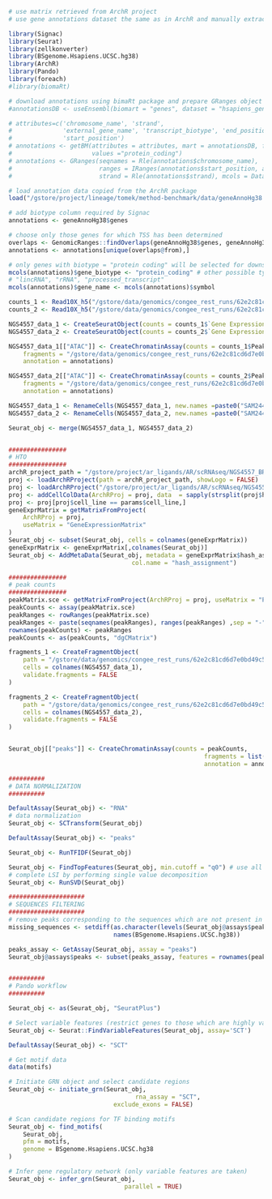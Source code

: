 ```r
# use matrix retrieved from ArchR project
# use gene annotations dataset the same as in ArchR and manually extract protein coding genes

library(Signac)
library(Seurat)
library(zellkonverter)
library(BSgenome.Hsapiens.UCSC.hg38)
library(ArchR)
library(Pando)
library(foreach)
#library(biomaRt)

# download annotations using bimaRt package and prepare GRanges object
#annotationsDB <- useEnsembl(biomart = "genes", dataset = "hsapiens_gene_ensembl")

# attributes=c('chromosome_name', 'strand',
#              'external_gene_name', 'transcript_biotype', 'end_position',
#              'start_position')
# annotations <- getBM(attributes = attributes, mart = annotationsDB, filters = "transcript_biotype",
#                      values ="protein_coding")
# annotations <- GRanges(seqnames = Rle(annotations$chromosome_name),
#                        ranges = IRanges(annotations$start_position, annotations$end_position),
#                        strand = Rle(annotations$strand), mcols = DataFrame(gene_name = annotations$external_gene_name))

# load annotation data copied from the ArchR package
load("/gstore/project/lineage/tomek/method-benchmark/data/geneAnnoHg38.rda")

# add biotype column required by Signac
annotations <- geneAnnoHg38$genes

# choose only those genes for which TSS has been determined
overlaps <- GenomicRanges::findOverlaps(geneAnnoHg38$genes, geneAnnoHg38$TSS)
annotations <- annotations[unique(overlaps@from),]

# only genes with biotype = "protein coding" will be selected for downstream analyses
mcols(annotations)$gene_biotype <- "protein_coding" # other possible types are
# "lincRNA", "rRNA", "processed_transcript"
mcols(annotations)$gene_name <- mcols(annotations)$symbol

counts_1 <- Read10X_h5("/gstore/data/genomics/congee_rest_runs/62e2c81cd6d7e0bd49c579dd/SAM24418231/croo_output/filtered_feature_bc_matrix.h5")
counts_2 <- Read10X_h5("/gstore/data/genomics/congee_rest_runs/62e2c81cd6d7e0bd49c579dd/SAM24418230/croo_output/filtered_feature_bc_matrix.h5")

NGS4557_data_1 <- CreateSeuratObject(counts = counts_1$`Gene Expression`, assay ="RNA")
NGS4557_data_2 <- CreateSeuratObject(counts = counts_2$`Gene Expression`, assay ="RNA")

NGS4557_data_1[["ATAC"]] <- CreateChromatinAssay(counts = counts_1$Peaks, sep = c(":", "-"),
    fragments = "/gstore/data/genomics/congee_rest_runs/62e2c81cd6d7e0bd49c579dd/SAM24418231/croo_output/atac_fragments.tsv.gz",
    annotation = annotations)

NGS4557_data_2[["ATAC"]] <- CreateChromatinAssay(counts = counts_2$Peaks, sep = c(":", "-"),
    fragments = "/gstore/data/genomics/congee_rest_runs/62e2c81cd6d7e0bd49c579dd/SAM24418230/croo_output/atac_fragments.tsv.gz",
    annotation = annotations)

NGS4557_data_1 <- RenameCells(NGS4557_data_1, new.names =paste0("SAM24418231#",colnames(NGS4557_data_1)))
NGS4557_data_2 <- RenameCells(NGS4557_data_2, new.names =paste0("SAM24418230#",colnames(NGS4557_data_2)))

Seurat_obj <- merge(NGS4557_data_1, NGS4557_data_2)


################
# HTO
################
archR_project_path = "/gstore/project/ar_ligands/AR/scRNAseq/NGS4557_BRG1i/OUTPUT/gp.sa.archr/"
proj <- loadArchRProject(path = archR_project_path, showLogo = FALSE)
proj <- loadArchRProject("/gstore/project/ar_ligands/AR/scRNAseq/NGS4557_BRG1i/OUTPUT/gp.sa.archr")
proj <- addCellColData(ArchRProj = proj, data  = sapply(strsplit(proj$hash_assignment, split = "_"), "[",2), name = "cell_line", cells = proj$cellNames)
proj <- proj[proj$cell_line == params$cell_line,]
geneExprMatrix = getMatrixFromProject(
    ArchRProj = proj,
    useMatrix = "GeneExpressionMatrix"
)
Seurat_obj <- subset(Seurat_obj, cells = colnames(geneExprMatrix))
geneExprMatrix <- geneExprMatrix[,colnames(Seurat_obj)]
Seurat_obj <- AddMetaData(Seurat_obj, metadata = geneExprMatrix$hash_assignment,
                                  col.name = "hash_assignment")

################
# peak counts
################
peakMatrix.sce <- getMatrixFromProject(ArchRProj = proj, useMatrix = "PeakMatrix")
peakCounts <- assay(peakMatrix.sce)
peakRanges <- rowRanges(peakMatrix.sce)
peakRanges <- paste(seqnames(peakRanges), ranges(peakRanges) ,sep = "-")
rownames(peakCounts) <- peakRanges
peakCounts <- as(peakCounts, "dgCMatrix")

fragments_1 <- CreateFragmentObject(
    path = "/gstore/data/genomics/congee_rest_runs/62e2c81cd6d7e0bd49c579dd/SAM24418231/croo_output/atac_fragments.tsv.gz",
    cells = colnames(NGS4557_data_1),
    validate.fragments = FALSE
)

fragments_2 <- CreateFragmentObject(
    path = "/gstore/data/genomics/congee_rest_runs/62e2c81cd6d7e0bd49c579dd/SAM24418230/croo_output/atac_fragments.tsv.gz",
    cells = colnames(NGS4557_data_2),
    validate.fragments = FALSE
)


Seurat_obj[["peaks"]] <- CreateChromatinAssay(counts = peakCounts,
                                                      fragments = list(fragments_1, fragments_2),
                                                      annotation = annotations)

##########
# DATA NORMALIZATION
##########

DefaultAssay(Seurat_obj) <- "RNA"
# data normalization
Seurat_obj <- SCTransform(Seurat_obj)

DefaultAssay(Seurat_obj) <- "peaks"

Seurat_obj <- RunTFIDF(Seurat_obj)

Seurat_obj <- FindTopFeatures(Seurat_obj, min.cutoff = "q0") # use all features
# complete LSI by performing single value decomposition
Seurat_obj <- RunSVD(Seurat_obj)

#####################
# SEQUENCES FILTERING
#####################
# remove peaks corresponding to the sequences which are not present in the reference genome
missing_sequences <- setdiff(as.character(levels(Seurat_obj@assays$peaks@ranges@seqnames@values)),
                             names(BSgenome.Hsapiens.UCSC.hg38))

peaks_assay <- GetAssay(Seurat_obj, assay = "peaks")
Seurat_obj@assays$peaks <- subset(peaks_assay, features = rownames(peaks_assay)[!as.character(seqnames(Seurat_obj@assays$peaks@ranges)) %in% missing_sequences])


##########
# Pando workflow
##########

Seurat_obj <- as(Seurat_obj, "SeuratPlus")

# Select variable features (restrict genes to those which are highly variable)
Seurat_obj <- Seurat::FindVariableFeatures(Seurat_obj, assay='SCT')

DefaultAssay(Seurat_obj) <- "SCT"

# Get motif data
data(motifs)

# Initiate GRN object and select candidate regions
Seurat_obj <- initiate_grn(Seurat_obj,
                                   rna_assay = "SCT",
                             exclude_exons = FALSE)

# Scan candidate regions for TF binding motifs
Seurat_obj <- find_motifs(
    Seurat_obj,
    pfm = motifs,
    genome = BSgenome.Hsapiens.UCSC.hg38
)

# Infer gene regulatory network (only variable features are taken)
Seurat_obj <- infer_grn(Seurat_obj,
                                parallel = TRUE)

```
